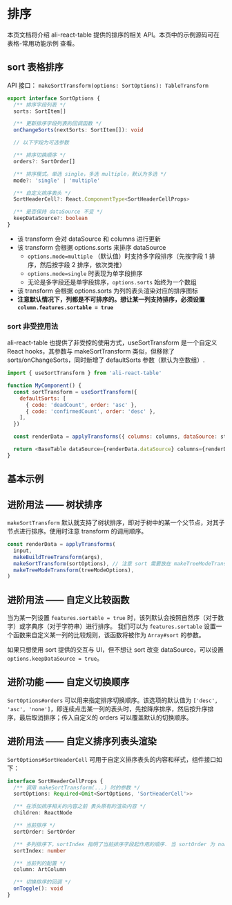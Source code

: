 
<Meta title="表格 / 常用功能 / 排序" />

# 排序

本页文档将介绍 ali-react-table 提供的排序的相关 API。本页中的示例源码可在 <LinkTo kind="表格 / 常用功能示例" story="表格排序-单列">表格-常用功能示例</LinkTo> 查看。

## sort 表格排序

API 接口： `makeSortTransform(options: SortOptions): TableTransform`

```typescript
export interface SortOptions {
  /** 排序字段列表 */
  sorts: SortItem[]

  /** 更新排序字段列表的回调函数 */
  onChangeSorts(nextSorts: SortItem[]): void

  // 以下字段为可选参数

  /** 排序切换顺序 */
  orders?: SortOrder[]

  /** 排序模式。单选 single，多选 multiple，默认为多选 */
  mode?: 'single' | 'multiple'

  /** 自定义排序表头 */
  SortHeaderCell?: React.ComponentType<SortHeaderCellProps>

  /** 是否保持 dataSource 不变 */
  keepDataSource?: boolean
}
```

- 该 transform 会对 dataSource 和 columns 进行更新
- 该 transform 会根据 options.sorts 来排序 dataSource
  - `options.mode=multiple` （默认值）时支持多字段排序（先按字段 1 排序，然后按字段 2 排序，依次类推）
  - `options.mode=single` 时表现为单字段排序
  - 无论是多字段还是单字段排序，`options.sorts` 始终为一个数组
- 该 transform 会根据 options.sorts 为列的表头渲染对应的排序图标
- **注意默认情况下，列都是不可排序的。想让某一列支持排序，必须设置 `column.features.sortable = true`**

### sort 非受控用法

ali-react-table 也提供了非受控的使用方式，useSortTransform 是一个自定义 React hooks，其参数与 makeSortTransform 类似，但移除了 sorts/onChangeSorts，同时新增了 defaultSorts 参数（默认为空数组）.

```javascript
import { useSortTransform } from 'ali-react-table'

function MyComponent() {
  const sortTransform = useSortTransform({
    defaultSorts: [
      { code: 'deadCount', order: 'asc' },
      { code: 'confirmedCount', order: 'desc' },
    ],
  })

  const renderData = applyTransforms({ columns: columns, dataSource: state.data }, sortTransform)

  return <BaseTable dataSource={renderData.dataSource} columns={renderData.columns} />
}
```

## 基本示例

<Canvas>
  <Story id="表格-常用功能示例--表格排序-单列" />
</Canvas>

## 进阶用法 —— 树状排序

`makeSortTransform` 默认就支持了树状排序，即对于树中的某一个父节点，对其子节点进行排序。使用时注意 transform 的调用顺序。

```javascript
const renderData = applyTransforms(
  input,
  makeBuildTreeTransform(args),
  makeSortTransform(sortOptions), // 注意 sort 需要放在 makeTreeModeTransform 之前
  makeTreeModeTransform(treeModeOptions),
)
```

<Canvas>
  <Story id="表格-常用功能示例--树状模式与层级排序" />
</Canvas>

## 进阶用法 —— 自定义比较函数

当为某一列设置 `features.sortable = true` 时，该列默认会按照自然序（对于数字）或字典序（对于字符串）进行排序。
我们可以为 `features.sortable` 设置一个函数来自定义某一列的比较规则，该函数将被作为 `Array#sort` 的参数。

如果只想使用 sort 提供的交互与 UI，但不想让 sort 改变 dataSource，可以设置 `options.keepDataSource = true`。

## 进阶功能 —— 自定义切换顺序

`SortOptions#orders` 可以用来指定排序切换顺序。该选项的默认值为 `['desc', 'asc', 'none']`，即连续点击某一列的表头时，先按降序排序，然后按升序排序，最后取消排序；传入自定义的 orders 可以覆盖默认的切换顺序。

## 进阶用法 —— 自定义排序列表头渲染

`SortOptions#SortHeaderCell` 可用于自定义排序表头的内容和样式，组件接口如下：

```typescript
interface SortHeaderCellProps {
  /** 调用 makeSortTransform(...) 时的参数 */
  sortOptions: Required<Omit<SortOptions, 'SortHeaderCell'>>

  /** 在添加排序相关的内容之前 表头原有的渲染内容 */
  children: ReactNode

  /** 当前排序 */
  sortOrder: SortOrder

  /** 多列排序下，sortIndex 指明了当前排序字段起作用的顺序. 当 sortOrder 为 none 时，sortIndex 为 -1 */
  sortIndex: number

  /** 当前列的配置 */
  column: ArtColumn

  /** 切换排序的回调 */
  onToggle(): void
}
```

<Canvas>
  <Story id="表格-常用功能示例--自定义样式的排序表头" />
</Canvas>
